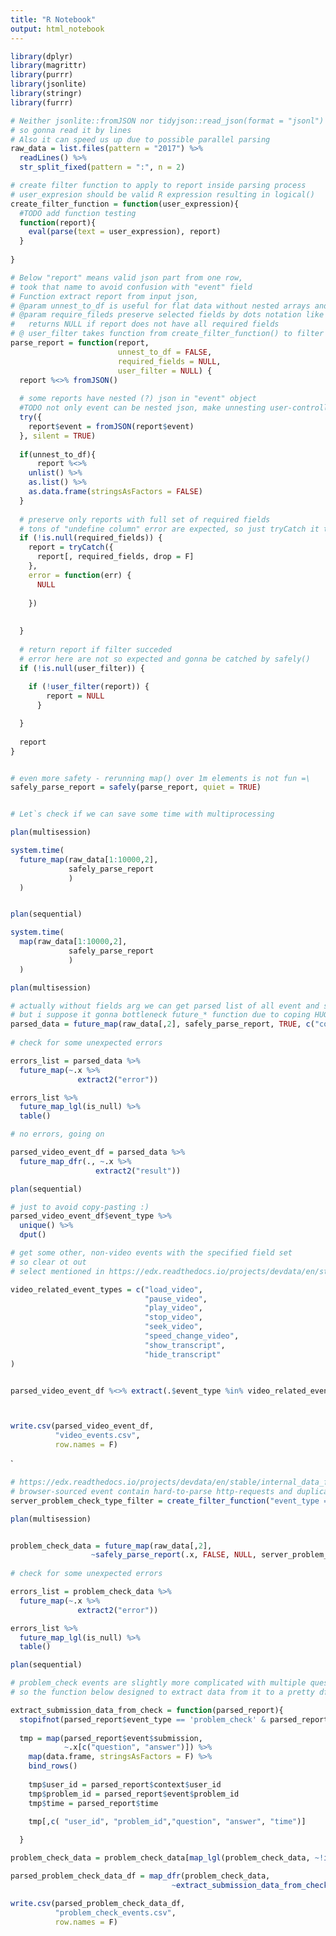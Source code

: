 ```yaml
---
title: "R Notebook"
output: html_notebook
---
```


```r
library(dplyr)
library(magrittr)
library(purrr)
library(jsonlite)
library(stringr)
library(furrr)
```



```r
# Neither jsonlite::fromJSON nor tidyjson::read_json(format = "jsonl") can deal with this format
# so gonna read it by lines
# Also it can speed us up due to possible parallel parsing
raw_data = list.files(pattern = "2017") %>%
  readLines() %>%                             
  str_split_fixed(pattern = ":", n = 2)

```

```r
# create filter function to apply to report inside parsing process
# user_expresion should be valid R expression resulting in logical()
create_filter_function = function(user_expression){
  #TODO add function testing 
  function(report){
    eval(parse(text = user_expression), report)
  }
  
}

# Below "report" means valid json part from one row, 
# took that name to avoid confusion with "event" field 
# Function extract report from input json, 
# @param unnest_to_df is useful for flat data without nested arrays and staff
# @param require_fileds preserve selected fields by dots notation like event.user_id
#   returns NULL if report does not have all required fields
# @ user_filter takes function from create_filter_function() to filter reports
parse_report = function(report,
                        unnest_to_df = FALSE,
                        required_fields = NULL,
                        user_filter = NULL) {
  report %<>% fromJSON()
  
  # some reports have nested (?) json in "event" object
  #TODO not only event can be nested json, make unnesting user-controlled
  try({
    report$event = fromJSON(report$event)
  }, silent = TRUE)
  
  if(unnest_to_df){
      report %<>%
    unlist() %>%
    as.list() %>%
    as.data.frame(stringsAsFactors = FALSE)
  }
  
  # preserve only reports with full set of required fields
  # tons of "undefine column" error are expected, so just tryCatch it to NULL 
  if (!is.null(required_fields)) {
    report = tryCatch({
      report[, required_fields, drop = F]
    },
    error = function(err) {
      NULL
      
    })
    
    
  }
  
  # return report if filter succeded
  # error here are not so expected and gonna be catched by safely()
  if (!is.null(user_filter)) {
    
    if (!user_filter(report)) {
        report = NULL
      } 

  }
  
  report
}


# even more safety - rerunning map() over 1m elements is not fun =\
safely_parse_report = safely(parse_report, quiet = TRUE)



```


```r

# Let`s check if we can save some time with multiprocessing

plan(multisession)

system.time(
  future_map(raw_data[1:10000,2],
             safely_parse_report
             )
  )


plan(sequential)

system.time(
  map(raw_data[1:10000,2],
             safely_parse_report
             )
  )


```



```r
plan(multisession)

# actually without fields arg we can get parsed list of all event and subset it later for both output table
# but i suppose it gonna bottleneck future_* function due to coping HUGE object into workers 
parsed_data = future_map(raw_data[,2], safely_parse_report, TRUE, c("context.user_id","event.id","event_type","time"))
  
# check for some unexpected errors 

errors_list = parsed_data %>%
  future_map(~.x %>%
               extract2("error")) 

errors_list %>%
  future_map_lgl(is_null) %>%
  table()

# no errors, going on

parsed_video_event_df = parsed_data %>%
  future_map_dfr(., ~.x %>%
                   extract2("result"))

plan(sequential)
```

```r

# just to avoid copy-pasting :)
parsed_video_event_df$event_type %>%
  unique() %>%
  dput()

# get some other, non-video events with the specified field set
# so clear ot out
# select mentioned in https://edx.readthedocs.io/projects/devdata/en/stable/internal_data_formats/tracking_logs.html#video-interaction-events types

video_related_event_types = c("load_video",
                              "pause_video",
                              "play_video",
                              "stop_video",
                              "seek_video",
                              "speed_change_video",
                              "show_transcript",
                              "hide_transcript"
)


parsed_video_event_df %<>% extract(.$event_type %in% video_related_event_types,)



write.csv(parsed_video_event_df,
          "video_events.csv",
          row.names = F)


```

`

```r
# https://edx.readthedocs.io/projects/devdata/en/stable/internal_data_formats/tracking_logs.html#problem-check-server
# browser-sourced event contain hard-to-parse http-requests and duplicate data so screw them
server_problem_check_type_filter = create_filter_function("event_type == 'problem_check' & event_source == 'server'")

plan(multisession)


problem_check_data = future_map(raw_data[,2],
                  ~safely_parse_report(.x, FALSE, NULL, server_problem_check_type_filter))
 
# check for some unexpected errors 

errors_list = problem_check_data %>%
  future_map(~.x %>%
               extract2("error")) 

errors_list %>%
  future_map_lgl(is_null) %>%
  table()

plan(sequential)

```

```r

# problem_check events are slightly more complicated with multiple questions and answer inside
# so the function below designed to extract data from it to a pretty df

extract_submission_data_from_check = function(parsed_report){
  stopifnot(parsed_report$event_type == 'problem_check' & parsed_report$event_source == 'server')
  
  tmp = map(parsed_report$event$submission,
            ~.x[c("question", "answer")]) %>%
    map(data.frame, stringsAsFactors = F) %>%
    bind_rows()
    
    tmp$user_id = parsed_report$context$user_id
    tmp$problem_id = parsed_report$event$problem_id
    tmp$time = parsed_report$time

    tmp[,c( "user_id", "problem_id","question", "answer", "time")]
  
  }
```
 

```r

problem_check_data = problem_check_data[map_lgl(problem_check_data, ~!is.null(.x$result))]

parsed_problem_check_data_df = map_dfr(problem_check_data,
                                    ~extract_submission_data_from_check(.x$result))

write.csv(parsed_problem_check_data_df,
          "problem_check_events.csv",
          row.names = F)

```










